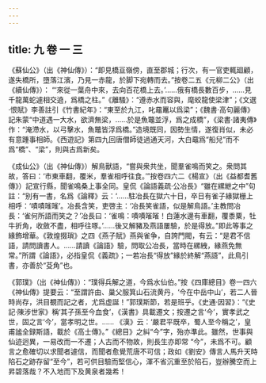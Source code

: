 ```yaml
---
---
---
```

title: 九 卷 一 三
---




《蘇仙公》（出《神仙傳》）：“即見橋亘嶺傍，直至郡城；行次，有一官吏輒廻顧，遂失橋所，墮落江濱，乃見一赤龍，於脚下宛轉而去。”按卷二五《元柳二公》（出《續仙傳》）： “‘來從一葉舟中來，去向百花橋上去。’……俄有橋長數百步，……見千龍萬蛇遽相交遶，爲橋之柱。”《離騷》：“遵赤水而容與，麾蛟龍使梁津”；《文選·恨賦》李善註引《竹書紀年》：“東至於九江，叱黿鼉以爲梁”；《魏書·高句麗傳》記朱蒙“中道遇一大水，欲濟無梁，……於是魚鼈並浮，爲之成橋”，《梁書·諸夷傳》作：“淹滯水，以弓擊水，魚鼈皆浮爲橋。”造境既同，因勢生情，遂復肖似，未必有意踵事相師。《西遊記》第四九回唐僧師徒過通天河，大白黿爲“船兒”而不爲“橋”、“梁”，則與古爲新矣。

《成仙公》（出《神仙傳》）解鳥獸語，“嘗與衆共坐，聞羣雀鳴而笑之。衆問其故，答曰：‘市東車翻，覆米，羣雀相呼往食。’”按卷四六二《楊宣》（出《益都耆舊傳》）記宣行縣，聞雀鳴桑上事全同。皇侃《論語義疏·公冶長》“雖在縲紲之中”句註：“别有一書，名爲《論釋》云：‘……駐冶長在獄六十日，卒日有雀子緣獄栅上相呼：‘嘖嘖𠻘𠻘’。冶長含笑，吏啓主：‘冶長笑雀語，似是解鳥語。’主教問冶長：‘雀何所語而笑之？’冶長曰：‘雀鳴：嘖嘖𠻘𠻘！白蓮水邊有車翻，覆黍粟，牡牛折角，收斂不盡，相呼往啄。’……後又解豬及燕語屢驗，於是得放。”即此等事之緣飾增華。《敦煌掇瑣》之四《燕子賦》燕與雀争，自誇門閥，有云：“是君不信語，請問讀書人。……請讀《論語》驗，問取公冶長，當時在縲絏，緣燕免無常。”所謂《論語》，必指皇侃《義疏》；一若冶長“得放”緣於終解“燕語”，此鳥引書，亦善於“芟角”也。

《郭璞》（出《神仙傳》）：“璞得兵解之道，今爲水仙伯。”按《四庫總目》卷一四六《神仙傳》提要云：“至謂許由、巢父服箕山石流黄丹，‘今在中岳中山’，若二人晉時尚存，洪目覩而記之者，尤爲虚誕！”郭璞斯節，若是班乎。《史通·因習》：“《史記·陳涉世家》稱‘其子孫至今血食’，《漢書》具載遷文；按遷之言‘今’，實孝武之世，固之言‘今’，當孝明之世。…… 《漢》云：‘嚴君平既卒，蜀人至今稱之’，皇甫謐全録斯語，載於《高士傳》。”《總目》之糾“今”字，殆亦準此。雖然，世事與仙迹迥異，一易改而一不遷；人古而不物故，則長生亦即常 “今”，未爲不可。顧言之愈確切以求聞者遽信，而聞者愈覺荒唐不可信；政如《劉安》傳言人馬升天時陷石之跡存留“至今”，若可供目驗而堅信心，渾不省沉重至於陷石，豈辦騰空而上昇碧落哉？不入地而下及黄泉者幾希！